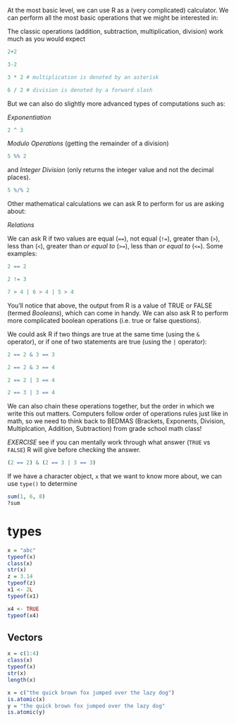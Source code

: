 At the most basic level, we can use R as a (very complicated) calculator. We can perform all the most basic operations that we might be interested in:

The classic operations (addition, subtraction, multiplication, division) work much as you would expect

```r
2+2
```
```r
3-2
```
```r
3 * 2 # multiplication is denoted by an asterisk
```
```r
6 / 2 # division is denoted by a forward slash 
```
But we can also do slightly more advanced types of computations such as:

*Exponentiation*
```r
2 ^ 3
```
*Modulo Operations* (getting the remainder of a division)
```r
5 %% 2
```
and *Integer Division* (only returns the integer value and not the decimal places).
```r
5 %/% 2
```
Other mathematical calculations we can ask R to perform for us are asking about:

*Relations*

We can ask R if two values are equal (`==`), not equal (`!=`), greater than (`>`), less than (`<`), greater than *or equal to* (`>=`), less than *or equal to* (`<=`). Some examples:
```r
2 == 2
```
```r
2 != 3
```
```r
7 > 4 | 6 > 4 | 5 > 4
```

You'll notice that above, the output from R is a value of TRUE or FALSE (termed *Booleans*), which can come in handy. We can also ask R to perform more complicated boolean operations (i.e. true or false questions). 

We could ask R if two things are true at the same time (using the `&` operator), or if one of two statements are true (using the `|` operator):
```r
2 == 2 & 3 == 3
```
```r
2 == 2 & 3 == 4
```
```r
2 == 2 | 3 == 4
```
```r
2 == 3 | 3 == 4
```
We can also chain these operations together, but the order in which we write this out matters. Computers follow order of operations rules just like in math, so we need to think back to BEDMAS (Brackets, Exponents, Division, Multiplcation, Addition, Subtraction) from grade school math class! 

*EXERCISE* see if you can mentally work through what answer (`TRUE` vs `FALSE`) R will give before checking the answer. 

```r
(2 == 2) & (2 == 3 | 3 == 3)
```
If we have a character object, `x` that we want to know more about, we can use `type()` to determine 


```r
sum(1, 6, 8)
?sum
```


# types

```r
x = "abc"
typeof(x)
class(x)
str(x)
z = 3.14
typeof(z)
x1 <- 2L
typeof(x1)

x4 <- TRUE
typeof(x4)
```

## Vectors

```r
x = c(1:4)
class(x)
typeof(x)
str(x)
length(x)

x = c("the quick brown fox jumped over the lazy dog")
is.atomic(x)
y = "the quick brown fox jumped over the lazy dog"
is.atomic(y)
```

